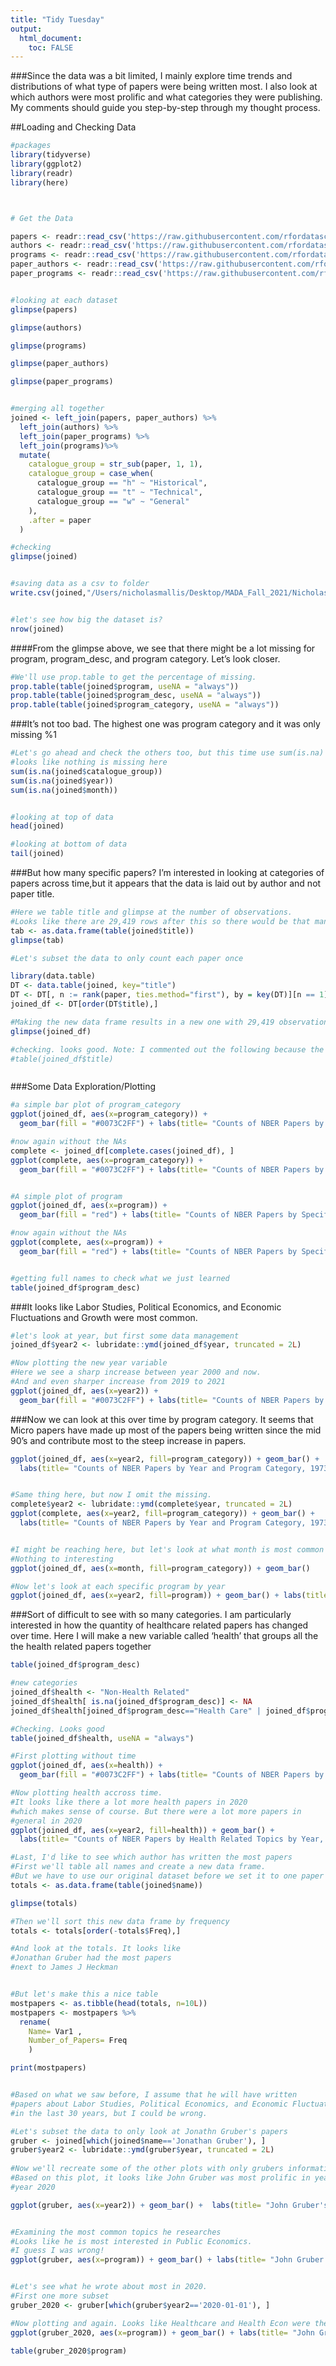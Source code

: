 ```yaml
---
title: "Tidy Tuesday"
output: 
  html_document:
    toc: FALSE
---
```


###Since the data was a bit limited, I mainly explore time trends and distributions of what type of papers were being written most. I also look at which authors were most prolific and what categories they were publishing. My comments should guide you step-by-step through my thought process. 

##Loading and Checking Data
```r


#packages
library(tidyverse)
library(ggplot2)
library(readr)
library(here)



# Get the Data

papers <- readr::read_csv('https://raw.githubusercontent.com/rfordatascience/tidytuesday/master/data/2021/2021-09-28/papers.csv')
authors <- readr::read_csv('https://raw.githubusercontent.com/rfordatascience/tidytuesday/master/data/2021/2021-09-28/authors.csv')
programs <- readr::read_csv('https://raw.githubusercontent.com/rfordatascience/tidytuesday/master/data/2021/2021-09-28/programs.csv')
paper_authors <- readr::read_csv('https://raw.githubusercontent.com/rfordatascience/tidytuesday/master/data/2021/2021-09-28/paper_authors.csv')
paper_programs <- readr::read_csv('https://raw.githubusercontent.com/rfordatascience/tidytuesday/master/data/2021/2021-09-28/paper_programs.csv')


#looking at each dataset
glimpse(papers)

glimpse(authors)

glimpse(programs)

glimpse(paper_authors)

glimpse(paper_programs)


#merging all together
joined <- left_join(papers, paper_authors) %>% 
  left_join(authors) %>% 
  left_join(paper_programs) %>% 
  left_join(programs)%>% 
  mutate(
    catalogue_group = str_sub(paper, 1, 1),
    catalogue_group = case_when(
      catalogue_group == "h" ~ "Historical",
      catalogue_group == "t" ~ "Technical",
      catalogue_group == "w" ~ "General"
    ),
    .after = paper
  ) 

#checking
glimpse(joined)


#saving data as a csv to folder
write.csv(joined,"/Users/nicholasmallis/Desktop/MADA_Fall_2021/NicholasMallis-MADA-portfolio/Data/tidy.csv", row.names = FALSE)


#let's see how big the dataset is?
nrow(joined)
```

####From the glimpse above, we see that there might be a lot missing for program, program_desc, and program category. Let's look closer.
```r
#We'll use prop.table to get the percentage of missing.
prop.table(table(joined$program, useNA = "always"))
prop.table(table(joined$program_desc, useNA = "always"))
prop.table(table(joined$program_category, useNA = "always"))
```

###It's not too bad. The highest one was program category and it was only missing %1
```r

#Let's go ahead and check the others too, but this time use sum(is.na)
#looks like nothing is missing here
sum(is.na(joined$catalogue_group))
sum(is.na(joined$year))
sum(is.na(joined$month))


#looking at top of data
head(joined)

#looking at bottom of data
tail(joined)
```


###But how many specific papers? I'm interested in looking at categories of papers across time,but it appears that the data is laid out by author and not paper title.

```r
#Here we table title and glimpse at the number of observations.
#Looks like there are 29,419 rows after this so there would be that many papers
tab <- as.data.frame(table(joined$title))
glimpse(tab)

#Let's subset the data to only count each paper once

library(data.table)
DT <- data.table(joined, key="title")
DT <- DT[, n := rank(paper, ties.method="first"), by = key(DT)][n == 1]
joined_df <- DT[order(DT$title),] 

#Making the new data frame results in a new one with 29,419 observations which matches our table from before
glimpse(joined_df)

#checking. looks good. Note: I commented out the following because the output was so large...
#table(joined_df$title)



```
###Some Data Exploration/Plotting
```r

#a simple bar plot of program_category
ggplot(joined_df, aes(x=program_category)) +
  geom_bar(fill = "#0073C2FF") + labs(title= "Counts of NBER Papers by Program Category , 1973-2021") + xlab("Program Category") + ylab("Count") 

#now again without the NAs
complete <- joined_df[complete.cases(joined_df), ]
ggplot(complete, aes(x=program_category)) +
  geom_bar(fill = "#0073C2FF") + labs(title= "Counts of NBER Papers by Program Category , 1973-2021") + xlab("Program Category") + ylab("Count") 


#A simple plot of program
ggplot(joined_df, aes(x=program)) +
  geom_bar(fill = "red") + labs(title= "Counts of NBER Papers by Specific Program, 1973-2021") + xlab("Program Abbreviation") + ylab("Count") 

#now again without the NAs
ggplot(complete, aes(x=program)) +
  geom_bar(fill = "red") + labs(title= "Counts of NBER Papers by Specific Program, 1973-2021") + xlab("Program Abbreviation") + ylab("Count") 


#getting full names to check what we just learned
table(joined_df$program_desc)
```
###It looks like Labor Studies, Political Economics, and Economic Fluctuations and Growth were most common.
```r
#let's look at year, but first some data management
joined_df$year2 <- lubridate::ymd(joined_df$year, truncated = 2L)

#Now plotting the new year variable
#Here we see a sharp increase between year 2000 and now.
#And and even sharper increase from 2019 to 2021
ggplot(joined_df, aes(x=year2)) +
  geom_bar(fill = "#0073C2FF") + labs(title= "Counts of NBER Papers by Year, 1973-2021") + xlab("Year") + ylab("Count") 

```



###Now we can look at this over time by program category. It seems that Micro papers have made up most of the papers being written since the mid 90's and contribute most to the steep increase in papers.

```r


ggplot(joined_df, aes(x=year2, fill=program_category)) + geom_bar() +
  labs(title= "Counts of NBER Papers by Year and Program Category, 1973-2021") + xlab("Year") + ylab("Count") 


#Same thing here, but now I omit the missing.
complete$year2 <- lubridate::ymd(complete$year, truncated = 2L)
ggplot(complete, aes(x=year2, fill=program_category)) + geom_bar() +
  labs(title= "Counts of NBER Papers by Year and Program Category, 1973-2021") + xlab("Year") + ylab("Count") 


#I might be reaching here, but let's look at what month is most common for paper.
#Nothing to interesting
ggplot(joined_df, aes(x=month, fill=program_category)) + geom_bar() 

#Now let's look at each specific program by year
ggplot(joined_df, aes(x=year2, fill=program)) + geom_bar() + labs(title= "Counts of NBER Papers by Year and Specific Program, 1973-2021") + xlab("Year") + ylab("Count") 
```

###Sort of difficult to see with so many categories. I am particularly interested in how the quantity of healthcare related papers has changed over time. Here I will make a new variable called 'health' that groups all the the health related papers together
```r
table(joined_df$program_desc)

#new categories
joined_df$health <- "Non-Health Related"
joined_df$health[ is.na(joined_df$program_desc)] <- NA
joined_df$health[joined_df$program_desc=="Health Care" | joined_df$program_desc=="Health Economics"] <- "Health Related"

#Checking. Looks good
table(joined_df$health, useNA = "always")

#First plotting without time
ggplot(joined_df, aes(x=health)) +
  geom_bar(fill = "#0073C2FF") + labs(title= "Counts of NBER Papers by Health Related Topics, 1973-2021") + xlab("Program") + ylab("Count") 

#Now plotting health accross time.
#It looks like there a lot more health papers in 2020
#which makes sense of course. But there were a lot more papers in 
#general in 2020
ggplot(joined_df, aes(x=year2, fill=health)) + geom_bar() +
  labs(title= "Counts of NBER Papers by Health Related Topics by Year, 1973-2021") + xlab("Year") + ylab("Count") 

```


```r

#Last, I'd like to see which author has written the most papers
#First we'll table all names and create a new data frame.
#But we have to use our original dataset before we set it to one paper an observation
totals <- as.data.frame(table(joined$name))

glimpse(totals)

#Then we'll sort this new data frame by frequency
totals <- totals[order(-totals$Freq),]

#And look at the totals. It looks like
#Jonathan Gruber had the most papers 
#next to James J Heckman


#But let's make this a nice table
mostpapers <- as.tibble(head(totals, n=10L))
mostpapers <- mostpapers %>% 
  rename(
    Name= Var1 ,
    Number_of_Papers= Freq  
    )

print(mostpapers)


#Based on what we saw before, I assume that he will have written
#papers about Labor Studies, Political Economics, and Economic Fluctuations and Growth
#in the last 30 years, but I could be wrong.

#Let's subset the data to only look at Jonathn Gruber's papers
gruber <- joined[which(joined$name=='Jonathan Gruber'), ]
gruber$year2 <- lubridate::ymd(gruber$year, truncated = 2L)
 
#Now we'll recreate some of the other plots with only grubers information
#Based on this plot, it looks like John Gruber was most prolific in year 2000 and
#year 2020

ggplot(gruber, aes(x=year2)) + geom_bar() +  labs(title= "John Gruber's Paper Counts by Year, 1990-2021") + xlab("Year") + ylab("Count") 


#Examining the most common topics he researches
#Looks like he is most interested in Public Economics. 
#I guess I was wrong!
ggplot(gruber, aes(x=program)) + geom_bar() + labs(title= "John Gruber's Papers, 1990-2021") + xlab("Year") + ylab("Count") 


#Let's see what he wrote about most in 2020. 
#First one more subset
gruber_2020 <- gruber[which(gruber$year2=='2020-01-01'), ]

#Now plotting and again. Looks like Healthcare and Health Econ were the highest
ggplot(gruber_2020, aes(x=program)) + geom_bar() + labs(title= "John Gruber's Paper Topics in 2020") + xlab("Topics") + ylab("Count") 

table(gruber_2020$program)



```









